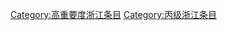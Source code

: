 {{Articles by Quality and Importance|project=浙江|template=浙江专题|_bottom=true|articleonly=true|dispzero=no|linkstyle=}}
[[Category:高重要度浙江条目|Category:高重要度浙江条目]]
[[Category:丙级浙江条目|Category:丙级浙江条目]]
